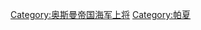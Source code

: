 {{catmain|卡普丹帕夏}}
{{Commons category|Admirals of the Ottoman Empire}}

[[Category:奥斯曼帝国海军上将|Category:奥斯曼帝国海军上将]]
[[Category:帕夏|Category:帕夏]]